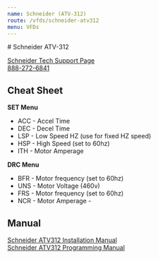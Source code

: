 ```yaml
---
name: Schneider (ATV-312)
route: /vfds/schneider-atv312
menu: VFDs
---
```


<base target="_blank" rel="noopener noreferrer" />
# Schneider ATV-312

[Schneider Tech Support Page](https://www.schneider-electric.us/en/work/support/customer-care/contact-directory/technical-support-directory.jsp?brandId=5784a6661634cecf03e7eb7b)  
[888-272-6841](tel:888-272-6841)

## Cheat Sheet

**SET Menu**

- ACC - Accel Time
- DEC - Decel Time
- LSP - Low Speed HZ (use for fixed HZ speed)
- HSP - High Speed (set to 60hz)
- ITH - Motor Amperage

**DRC Menu**

- BFR - Motor frequency (set to 60hz)
- UNS - Motor Voltage (460v)
- FRS - Motor frequency (set to 60hz)
- NCR - Motor Amperage -

## Manual

[Schneider ATV312 Installation Manual](../public/vfds/manual/ATV312-Installation-Manual.pdf)  
[Schneider ATV312 Programming Manual](../public/vfds/manual/ATV312-Programming-Manual.pdf)
